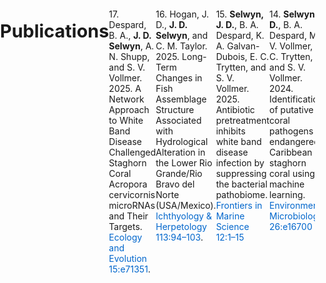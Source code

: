 ```yaml
---
title: "Publications"
format: 
  html:
    toc: true
    toc-title: "Contents"
page-layout: custom
---
```


<!-- Publications list with correct markdown -->
# Publications

<!-- below are publications in order from most recent to least recent with the actual publication hyperlinked within the journal name, My name is bolded. need to add "\" after number to not have markdown make into auto-numbered list-->
17\. Despard, B. A., **J. D. Selwyn**, A. N. Shupp, and S. V. Vollmer. 2025. A Network Approach to White Band Disease Challenged Staghorn Coral Acropora cervicornis microRNAs and Their Targets. [Ecology and Evolution 15:e71351](documents/Despard%20et%20al_2025.pdf).

16\. Hogan, J. D., **J. D. Selwyn**, and C. M. Taylor. 2025. Long-Term Changes in Fish Assemblage Structure Associated with Hydrological Alteration in the Lower Rio Grande/Rio Bravo del Norte (USA/Mexico). [Ichthyology & Herpetology 113:94–103](documents/Hogan%20et%20al_2025.pdf).

15\. **Selwyn, J. D.**, B. A. Despard, K. A. Galvan-Dubois, E. C. Trytten, and S. V. Vollmer. 2025. Antibiotic pretreatment inhibits white band disease infection by suppressing the bacterial pathobiome. [Frontiers in Marine Science 12:1–15](documents/Selwyn%20et%20al_2025-Frontiers.pdf)

14\. **Selwyn, J. D.**, B. A. Despard, M. V. Vollmer, E. C. Trytten, and S. V. Vollmer. 2024. Identification of putative coral pathogens in endangered Caribbean staghorn coral using machine learning. [Environmental Microbiology 26:e16700](documents/Selwyn%20et%20al_2024.pdf)

13\. **Selwyn, J. D.**, and S. V. Vollmer. 2023. Whole genome assembly and annotation of the endangered Caribbean coral <i>Acropora cervicornis</i>. [G3 Genes|Genomes|Genetics:jkad232](documents/Selwyn%20and%20Vollmer%20-%202023.pdf)

12\. Vollmer, S. V.^†^, **J. D. Selwyn**^†^, B. A. Despard, and C. L. Roesel. 2023. Genomic signatures of disease resistance in endangered staghorn corals. [Science 381:1451–1454](documents/Vollmer%20et%20al_2023.pdf)

11\. Mullis, M. M., **J. D. Selwyn**, R. Kevorkian, E. D. Tague, H. F. Castro, S. R. Campagna, K. G. Lloyd, and B. K. Reese. 2023. Microbial survival mechanisms within serpentinizing Mariana forearc sediments. [FEMS Microbiology Ecology 99:fiad003](documents/Mullis%20et%20al_2023.pdf)

10\. **Selwyn J. D.**, Hunt E. P., Portnoy D. S., Hogan J. D. (2022) Maintenance of species boundaries within social aggregations of ecologically similar goby sister species. [Marine Biology 169:32](documents/Selwyn_et_al-2022-Marine_Biology.pdf)

9\. Rue, C. R.^\*†^, **J. D. Selwyn**^†^, P. M. Cockett, B. Gillis, L. Gurski, P. Jose, B. L. Kutil, S. F. Magnuson, L. Á. L. de Mesa, R. D. Overath, D. L. Smee, and C. E. Bird. (2021). Genetic diversity across the mitochondrial genome of eastern oysters (<i>Crassostrea virginica</i>) in the northern Gulf of Mexico. [PeerJ 9:e12205](documents/Rue%20et%20al_2021.pdf)

8\. Beeken, N. S., **J. D. Selwyn**, and J. D. Hogan. (2021). Determining the life history strategy of the cryptobenthic reef gobies <i>Coryphopterus hyalinus</i> and <i>C. personatus</i>. [Marine Ecology Progress Series 659:161--173](documents/Beeken%20et%20al_2021.pdf)

7\. Hamilton, A. M.^\*^, **J. D. Selwyn**, R. M. Hamner, H. K. Johnson, T. Brown, S. K. Springer, and C. E. Bird. (2020). Biogeography of shell morphology in over-exploited shellfish reveals adaptive trade-offs on human-inhabited islands and incipient selectively driven lineage bifurcation. [Journal of Biogeography 47:1494--1509](documents/Hamilton%20et%20al_2020.pdf)

6\. **Selwyn, J. D.**, J. E. Johnson, A. M. Downey-Wall, A. M. Bynum, R. M. Hamner, J. D. Hogan, and C. E. Bird. (2017). Simulations indicate that scores of lionfish (<i>Pterois volitans</i>) colonized the Atlantic Ocean. [PeerJ 5:e3996](documents/Selwyn%20et%20al_2017.pdf)

5\. Usseglio, P.^†^, **J. D. Selwyn**^†^, A. M. Downey-Wall, and J. D. Hogan. (2017). Effectiveness of removals of the invasive lionfish: how many dives are needed to deplete a reef? [PeerJ 5:e3043](documents/Usseglio%20et%20al_2017.pdf)

4\. Harborne, A. R., **J. D. Selwyn**, J. M. Lawson, and M. Gallo. (2017). Environmental drivers of diurnal visits by transient predatory fishes to Caribbean patch reefs. [Journal of Fish Biology 90:265--282](documents/Harborne%20et%20al_2017.pdf)

3\. MacKay, M. M., B. Würsig, C. E. Bacon, and **J. D. Selwyn**. (2016). North Atlantic humpback whale (<i>Megaptera novaeangliae</i>) hotspots defined by bathymetric features off western Puerto Rico. [Canadian Journal of Zoology 94:517--527](documents/MacKay%20et%20al_2016.pdf)

2\. **Selwyn, J. D.**, J. D. Hogan, A. M. Downey-Wall, L. M. Gurski, D. S. Portnoy, and D. D. Heath. (2016). Kin-Aggregations Explain Chaotic Genetic Patchiness, a Commonly Observed Genetic Pattern, in a Marine Fish. [PLOS ONE 11:e0153381](documents/Selwyn%20et%20al_2016.pdf)

1\. **Selwyn, J.**, J. D. Hogan, A. Downey-Wall, and P. Usseglio. (2014). Decadal changes in reef fish recruitment at Turneffe Atoll, Belize: before and after lionfish invasion. Pages 213--216 [Proceedings of the 66th Gulf and Caribbean Fisheries Institute. Corpus Christi, Texas, USA](documents/Selwyn%20et%20al_2014.pdf)

^\*^: Mentored Undergraduate ^†^: Equal First Author

# In Review & Revision

1\. 


# Dissertation & Thesis
1\. **Selwyn, J. D.** 2022, May. Determining the Effect of Variability in Habitat Quality on Dispersal. Ph.D., Texas A&M University - Corpus Christi, Corpus Christi, Texas, USA. [Ph.D. Dissertation](documents/JSelwyn%20Dissertation_v5.pdf)

2\. **Selwyn, J. D.** 2015, July. How does Dispersal affect Chaos: Viscous Populations and Families in a Common Caribbean Goby (<i>Coryphopterus personatus</i>). Texas A&M University - Corpus Christi, Corpus Christi, Texas, USA. [MS Thesis](documents/JSelwyn%20Thesis_Final.pdf)

<!-- Papers abandoned by lead author after 1st review

1\. **Selwyn, J. D.**, P. Usseglio, and J. D. Hogan. in revision. Photogrammetry derived habitat model enables characterization of fine-scale habitat use in a pair of coral reef fishes (CORE-S-21-00271). Coral Reefs.

Blandon, I. R., **J. D. Selwyn**, F. I. Gelwick, R. R. Vega, J. Ruben Chavez, C. Mace, and D. Gatlin III. (in review). Effects on Embryonic Development and Survival of Newly Hatched Southern Flounder (*Paralichthys lethostigma*) Larvae Under Conditions of Acute Exposure to Experimental Temperature and Salinity Treatment Combinations (AQREP-D-20-00109). Aquaculture Reports

3. Broquet, N., J. Scarpa, A. Siccardi, **J. D. Selwyn**, J. Pollack, and D. Vaughan. (in review). Challenges Implementing Lobe Coral (*Porites*) Propagation By Microfragmentation In A Philippine Fisherfolk Community (REC-21-098). Restoration Ecology.

2. Hamner, R. M., **J. D. Selwyn**, E. Krell, S. A. King, and C. E. Bird. (in review). Modeling next-generation sequencer sampling error in pooled population samples dramatically reduces false positives in genetic structure tests (MER-20-0061). Molecular Ecology Resources

1. **Selwyn, J. D.**, and J. D. Hogan. (in review). Local dispersal results in kin-aggregation in a social reef fish (MEPS-201901064). Marine Ecology Progress Series. -->

<!-- Global site tag (gtag.js) - Google Analytics -->
<script async src="https://www.googletagmanager.com/gtag/js?id=G-XZNV2B7VTX"></script>
<script>
  window.dataLayer = window.dataLayer || [];
  function gtag(){dataLayer.push(arguments);}
  gtag('js', new Date());

  gtag('config', 'G-XZNV2B7VTX');
</script>

```{=html}
<style>
/* Reset for basic elements */
html, body {
  margin: 0;
  padding: 0;
  overflow-x: hidden;
}

/* Basic structure */
body {
  display: flex;
  flex-direction: row;
  min-height: 100vh;
}

/* Image section - 40% width */
body::before {
  content: "";
  position: fixed;
  top: 0;
  left: 0;
  width: 40%;
  height: 100%;
  background-image: url("img/Elacatinus_sp_on_brain_coral.jpg");
  background-size: cover;
  background-position: center;
  background-repeat: no-repeat;
  z-index: -1;
}

/* Override Quarto's default margins and layout */
.page-layout-custom .page-columns {
  display: flex !important;
  margin-left: 40% !important;
  width: 60% !important;
  max-width: none !important;
}

/* Main content - 40% of screen (66.7% of the remaining 60%) */
.page-layout-custom .content {
  width: 66.7% !important;
  padding: 2rem !important;
  background-color: white;
}

/* TOC - 20% of screen (33.3% of the remaining 60%) */
.page-layout-custom .column-sidebar {
  width: 33.3% !important;
  background-color: white;
  padding: 2rem 1rem !important;
  border-left: 1px solid #eee;
}

/* Content styling */
p {
  margin-bottom: 1.2rem;
  overflow-wrap: break-word;
  word-wrap: break-word;
}

h1 {
  margin-top: 2rem;
  margin-bottom: 1.5rem;
  font-size: 1.8rem;
}

/* Link styling */
a {
  color: #0066cc;
  text-decoration: none;
}

a:hover {
  text-decoration: underline;
}

/* Mobile view */
@media screen and (max-width: 768px) {
  /* Make image a banner at top */
  body::before {
    position: absolute;
    width: 100%;
    height: 30vh;
    background-position: top center;
  }
  
  /* Rearrange layout */
  .page-layout-custom .page-columns {
    flex-direction: column !important;
    margin-left: 0 !important;
    width: 100% !important;
    margin-top: 30vh !important;
  }
  
  .page-layout-custom .content,
  .page-layout-custom .column-sidebar {
    width: 100% !important;
  }
  
  .page-layout-custom .column-sidebar {
    border-left: none;
    border-top: 1px solid #eee;
    padding: 1rem !important;
  }
}
</style>
```